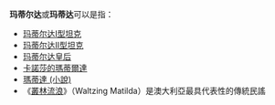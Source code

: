 {{expand|time=2018-01-20T10:49:20+00:00}}
'''玛蒂尔达'''或'''玛蒂达'''可以是指：
*[[瑪蒂達_I|玛蒂尔达I型坦克]]
*[[瑪蒂達_II|玛蒂尔达II型坦克]]
*[[玛蒂尔达皇后|玛蒂尔达皇后]]
*[[卡諾莎的瑪蒂爾達|卡諾莎的瑪蒂爾達]]
*[[瑪蒂達_(小說)|瑪蒂達 (小說)]]
*《[[叢林流浪_(澳大利亞民謠)|叢林流浪]]》（Waltzing Matilda）是澳大利亞最具代表性的傳統民謠

{{Disambig|Cat=四字译名消歧义}}